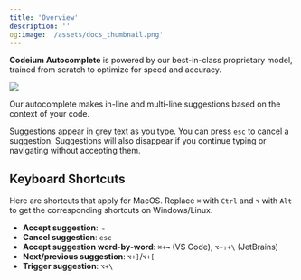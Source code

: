 ```yaml
---
title: 'Overview'
description: ''
og:image: '/assets/docs_thumbnail.png'
---
```

**Codeium Autocomplete** is powered by our best-in-class proprietary model, trained from scratch to optimize for speed and accuracy. 

<Frame>
    <img src="https://exafunction.github.io/public/autocomplete/multi_line.gif"/>
</Frame>

Our autocomplete makes in-line and multi-line suggestions based on the context of your code.

Suggestions appear in grey text as you type. You can press `esc` to cancel a suggestion.
Suggestions will also disappear if you continue typing or navigating without accepting them.

## Keyboard Shortcuts
Here are shortcuts that apply for MacOS.
Replace `⌘` with `Ctrl` and `⌥` with `Alt` to get the corresponding shortcuts on Windows/Linux.
- **Accept suggestion**: `⇥`
- **Cancel suggestion**: `esc`
- **Accept suggestion word-by-word**: `⌘+→` (VS Code), `⌥+⇧+\` (JetBrains)
- **Next/previous suggestion**: `⌥+]`/`⌥+[` 
- **Trigger suggestion**: `⌥+\`
